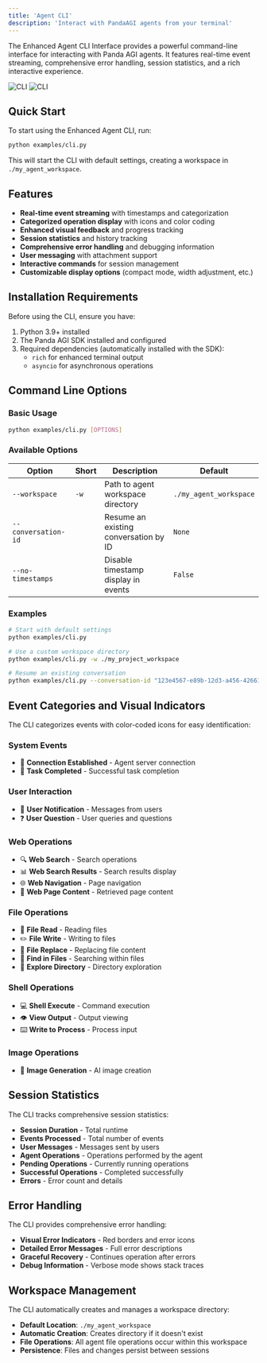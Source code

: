 ```yaml
---
title: 'Agent CLI'
description: 'Interact with PandaAGI agents from your terminal'
---
```


The Enhanced Agent CLI Interface provides a powerful command-line interface for interacting with Panda AGI agents. It features real-time event streaming, comprehensive error handling, session statistics, and a rich interactive experience.

<img
  className="block dark:hidden"
  src="/images/cli.png"
  alt="CLI"
/>
<img
  className="hidden dark:block"
  src="/images/cli.png"
  alt="CLI"
/>

## Quick Start

To start using the Enhanced Agent CLI, run:

```bash
python examples/cli.py
```

This will start the CLI with default settings, creating a workspace in `./my_agent_workspace`.

## Features

- **Real-time event streaming** with timestamps and categorization
- **Categorized operation display** with icons and color coding
- **Enhanced visual feedback** and progress tracking
- **Session statistics** and history tracking
- **Comprehensive error handling** and debugging information
- **User messaging** with attachment support
- **Interactive commands** for session management
- **Customizable display options** (compact mode, width adjustment, etc.)

## Installation Requirements

Before using the CLI, ensure you have:

1. Python 3.9+ installed
2. The Panda AGI SDK installed and configured
3. Required dependencies (automatically installed with the SDK):
   - `rich` for enhanced terminal output
   - `asyncio` for asynchronous operations

## Command Line Options

### Basic Usage

```bash
python examples/cli.py [OPTIONS]
```

### Available Options

| Option | Short | Description | Default |
|--------|-------|-------------|---------|
| `--workspace` | `-w` | Path to agent workspace directory | `./my_agent_workspace` |
| `--conversation-id` | | Resume an existing conversation by ID | `None` |
| `--no-timestamps` | | Disable timestamp display in events | `False` |

### Examples

```bash
# Start with default settings
python examples/cli.py

# Use a custom workspace directory
python examples/cli.py -w ./my_project_workspace

# Resume an existing conversation
python examples/cli.py --conversation-id "123e4567-e89b-12d3-a456-426614174000"
```

## Event Categories and Visual Indicators

The CLI categorizes events with color-coded icons for easy identification:

### System Events
- 🔗 **Connection Established** - Agent server connection
- 🎯 **Task Completed** - Successful task completion

### User Interaction
- 💬 **User Notification** - Messages from users
- ❓ **User Question** - User queries and questions

### Web Operations
- 🔍 **Web Search** - Search operations
- 📊 **Web Search Results** - Search results display
- 🌐 **Web Navigation** - Page navigation
- 📄 **Web Page Content** - Retrieved page content

### File Operations
- 📖 **File Read** - Reading files
- ✏️ **File Write** - Writing to files
- 🔄 **File Replace** - Replacing file content
- 🔎 **Find in Files** - Searching within files
- 📂 **Explore Directory** - Directory exploration

### Shell Operations
- 💻 **Shell Execute** - Command execution
- 👁️ **View Output** - Output viewing
- ⌨️ **Write to Process** - Process input

### Image Operations
- 🎨 **Image Generation** - AI image creation

## Session Statistics

The CLI tracks comprehensive session statistics:

- **Session Duration** - Total runtime
- **Events Processed** - Total number of events
- **User Messages** - Messages sent by users
- **Agent Operations** - Operations performed by the agent
- **Pending Operations** - Currently running operations
- **Successful Operations** - Completed successfully
- **Errors** - Error count and details

## Error Handling

The CLI provides comprehensive error handling:

- **Visual Error Indicators** - Red borders and error icons
- **Detailed Error Messages** - Full error descriptions
- **Graceful Recovery** - Continues operation after errors
- **Debug Information** - Verbose mode shows stack traces

## Workspace Management

The CLI automatically creates and manages a workspace directory:

- **Default Location**: `./my_agent_workspace`
- **Automatic Creation**: Creates directory if it doesn't exist
- **File Operations**: All agent file operations occur within this workspace
- **Persistence**: Files and changes persist between sessions